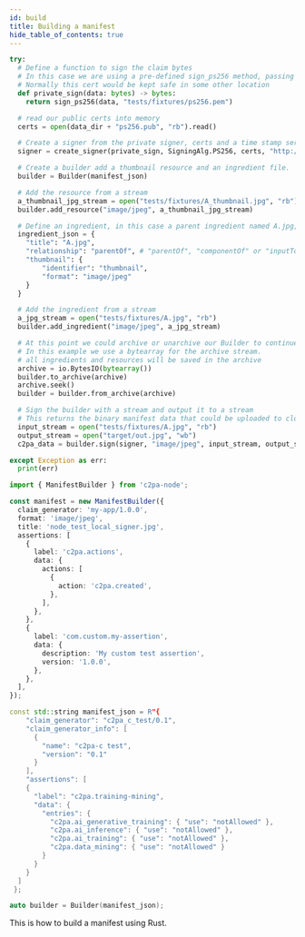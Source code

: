 ```yaml
---
id: build
title: Building a manifest
hide_table_of_contents: true
---
```



<Tabs groupId="programming-lang">

  <TabItem value="python" label="Python" default>

```python
try:
  # Define a function to sign the claim bytes
  # In this case we are using a pre-defined sign_ps256 method, passing in our private cert
  # Normally this cert would be kept safe in some other location
  def private_sign(data: bytes) -> bytes:
    return sign_ps256(data, "tests/fixtures/ps256.pem")

  # read our public certs into memory
  certs = open(data_dir + "ps256.pub", "rb").read()

  # Create a signer from the private signer, certs and a time stamp service url
  signer = create_signer(private_sign, SigningAlg.PS256, certs, "http://timestamp.digicert.com")

  # Create a builder add a thumbnail resource and an ingredient file.
  builder = Builder(manifest_json)

  # Add the resource from a stream
  a_thumbnail_jpg_stream = open("tests/fixtures/A_thumbnail.jpg", "rb")
  builder.add_resource("image/jpeg", a_thumbnail_jpg_stream)

  # Define an ingredient, in this case a parent ingredient named A.jpg, with a thumbnail
  ingredient_json = {
    "title": "A.jpg",
    "relationship": "parentOf", # "parentOf", "componentOf" or "inputTo"
    "thumbnail": {
        "identifier": "thumbnail",
        "format": "image/jpeg"
    }
  }

  # Add the ingredient from a stream
  a_jpg_stream = open("tests/fixtures/A.jpg", "rb")
  builder.add_ingredient("image/jpeg", a_jpg_stream)

  # At this point we could archive or unarchive our Builder to continue later.
  # In this example we use a bytearray for the archive stream.
  # all ingredients and resources will be saved in the archive
  archive = io.BytesIO(bytearray())
  builder.to_archive(archive)
  archive.seek()
  builder = builder.from_archive(archive)

  # Sign the builder with a stream and output it to a stream
  # This returns the binary manifest data that could be uploaded to cloud storage.
  input_stream = open("tests/fixtures/A.jpg", "rb")
  output_stream = open("target/out.jpg", "wb")
  c2pa_data = builder.sign(signer, "image/jpeg", input_stream, output_stream)

except Exception as err:
  print(err)
```

  </TabItem>

  <TabItem value="node" label="Node.js">

```ts
import { ManifestBuilder } from 'c2pa-node';

const manifest = new ManifestBuilder({
  claim_generator: 'my-app/1.0.0',
  format: 'image/jpeg',
  title: 'node_test_local_signer.jpg',
  assertions: [
    {
      label: 'c2pa.actions',
      data: {
        actions: [
          {
            action: 'c2pa.created',
          },
        ],
      },
    },
    {
      label: 'com.custom.my-assertion',
      data: {
        description: 'My custom test assertion',
        version: '1.0.0',
      },
    },
  ],
});
```

  </TabItem>

  <TabItem value="cpp" label="C++">

```cpp
const std::string manifest_json = R"{
    "claim_generator": "c2pa_c_test/0.1",
    "claim_generator_info": [
      {
        "name": "c2pa-c test",
        "version": "0.1"
      }
    ],
    "assertions": [
    {
      "label": "c2pa.training-mining",
      "data": {
        "entries": {
          "c2pa.ai_generative_training": { "use": "notAllowed" },
          "c2pa.ai_inference": { "use": "notAllowed" },
          "c2pa.ai_training": { "use": "notAllowed" },
          "c2pa.data_mining": { "use": "notAllowed" }
        }
      }
    }
  ]
 };

auto builder = Builder(manifest_json);


```

  </TabItem>

  <TabItem value="rust" label="Rust">
    This is how to build a manifest using Rust.
  </TabItem>
  
</Tabs>
